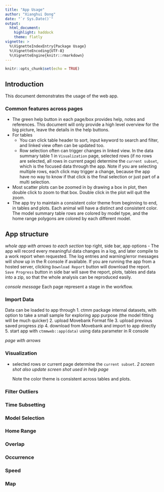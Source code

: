 ```yaml
---
title: "App Usage"
author: "Xianghui Dong"
date: "`r Sys.Date()`"
output: 
  html_document: 
    highlight: haddock
    theme: flatly
vignette: >
  %\VignetteIndexEntry{Package Usage}
  %\VignetteEncoding{UTF-8}
  %\VignetteEngine{knitr::rmarkdown}
---
```


```r
knitr::opts_chunk$set(echo = TRUE)
```

## Introduction

This document demonstrates the usage of the web app. 

### Common features across pages
  - The green help button in each page/box provides help, notes and references. This document will only provide a high level overview for the big picture, leave the details in the help buttons.
  - For tables
    - You can click table header to sort, input keyword to search and filter, and linked view often can be updated too.
    - Row selection often can trigger changes in linked view. In the data summary table 1 in `Visualization` page, selected rows (if no rows are selected, all rows in current page) determine the `current subset`, which is the focused data through the app. Note if you are selecting multiple rows, each click may trigger a change, because the app have no way to know if that click is the final selection or just part of a multi selection.
  - Most scatter plots can be zoomed in by drawing a box in plot, then double click to zoom to that box. Double click in the plot will quit the zoom.
  - The app try to maintain a consistent color theme from beginning to end, in tables and plots. Each animal will have a distinct and consistent color. The model summary table rows are colored by model type, and the home range polygons are colored by each different model.
  
## App structure  
*whole app with arrows to each section* top right, side bar, app options
- The app will record every meaningful data changes in a log, and later compile to a work report when requested. The log entries and warning/error messages will show up in the R console if available. If you are running the app from a hosted server, clicking `Download Report` button will download the report. `Save Progress` button in side bar will save the report, plots, tables and data into a zip, so that the whole analysis can be reproduced easily.

*console message*
Each page represent a stage in the workflow.
  
### Import Data

Data can be loaded to app through
1. ctmm package internal datasets, with option to take a small sample for exploring app purpose (the model fitting will be much quicker)
2. upload Movebank Format file
3. upload previous saved progress zip
4. download from Movebank and import to app directly
5. start app with `ctmmweb::app(data)` using data parameter in R console

*page with arrows*

### Visualization

- selected rows or current page determine the `current subset`.
*2 screen shot*
*also update screen shot used in help page*

  Note the color theme is consistent across tables and plots.
  
### Filter Outliers



### Time Subsetting

### Model Selection


### Home Range

### Overlap


### Occurrence

### Speed

### Map

